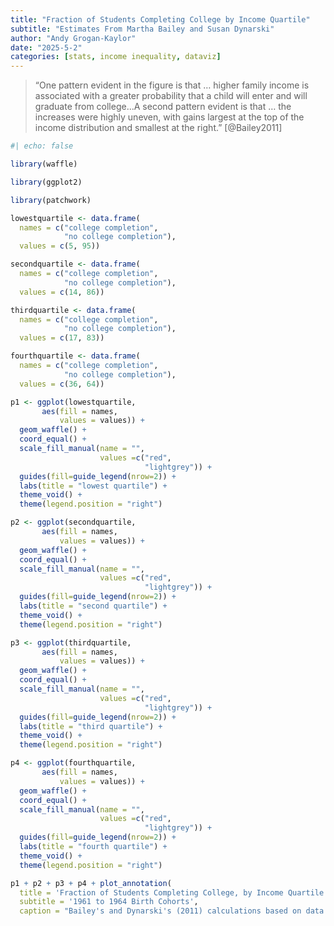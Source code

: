 ```yaml
---
title: "Fraction of Students Completing College by Income Quartile"
subtitle: "Estimates From Martha Bailey and Susan Dynarski"
author: "Andy Grogan-Kaylor"
date: "2025-5-2"
categories: [stats, income inequality, dataviz]
---
```


> "One pattern evident in the figure is that ... higher family income is associated with a greater probability that a child will enter and will graduate from college...A second pattern evident is that ... the increases were highly uneven, with gains largest at the top of the income distribution and smallest at the right." [@Bailey2011]

```r
#| echo: false

library(waffle)

library(ggplot2)

library(patchwork)

lowestquartile <- data.frame(
  names = c("college completion",
            "no college completion"),
  values = c(5, 95))

secondquartile <- data.frame(
  names = c("college completion",
            "no college completion"),
  values = c(14, 86))

thirdquartile <- data.frame(
  names = c("college completion",
            "no college completion"),
  values = c(17, 83))

fourthquartile <- data.frame(
  names = c("college completion",
            "no college completion"),
  values = c(36, 64))

p1 <- ggplot(lowestquartile,
       aes(fill = names,
           values = values)) +
  geom_waffle() +
  coord_equal() +
  scale_fill_manual(name = "",
                    values =c("red", 
                              "lightgrey")) +
  guides(fill=guide_legend(nrow=2)) +
  labs(title = "lowest quartile") +
  theme_void() +
  theme(legend.position = "right")

p2 <- ggplot(secondquartile,
       aes(fill = names,
           values = values)) +
  geom_waffle() +
  coord_equal() +
  scale_fill_manual(name = "",
                    values =c("red", 
                              "lightgrey")) +
  guides(fill=guide_legend(nrow=2)) +
  labs(title = "second quartile") +
  theme_void() +
  theme(legend.position = "right")

p3 <- ggplot(thirdquartile,
       aes(fill = names,
           values = values)) +
  geom_waffle() +
  coord_equal() +
  scale_fill_manual(name = "",
                    values =c("red", 
                              "lightgrey")) +
  guides(fill=guide_legend(nrow=2)) +
  labs(title = "third quartile") +
  theme_void() +
  theme(legend.position = "right")

p4 <- ggplot(fourthquartile,
       aes(fill = names,
           values = values)) +
  geom_waffle() +
  coord_equal() +
  scale_fill_manual(name = "",
                    values =c("red", 
                              "lightgrey")) +
  guides(fill=guide_legend(nrow=2)) +
  labs(title = "fourth quartile") +
  theme_void() +
  theme(legend.position = "right")

p1 + p2 + p3 + p4 + plot_annotation(
  title = 'Fraction of Students Completing College, by Income Quartile',
  subtitle = '1961 to 1964 Birth Cohorts',
  caption = "Bailey's and Dynarski's (2011) calculations based on data from \nNational Longitudinal Survey of Youth, 1979 and 1997 \n(U.S. Bureau of Labor Statistics, 2010a, 2010b)")

```





